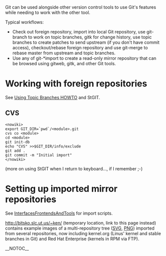 Git can be used alongside other version control tools to use Git's features while needing to work with the other tool.

Typical workflows:

* Check out foreign repository, import into local Git repository, use git-branch to work on topic branches, gitk for change history, use topic branches to create patches to send upstream (if you don't have commit access), checkout/rebase foreign repository and use git-merge to rebase master from upstream and topic branches.
* Use any of git-*import to create a read-only mirror repository that can be browsed using gitweb, gitk, and other Git tools.

= Working with foreign repositories =

See [http://kernel.org/git/?p=git/git.git;a=blob;f=Documentation/howto/using-topic-branches.txt Using Topic Branches HOWTO] and StGIT.

== CVS ==

<pre><nowiki>
export GIT_DIR=`pwd`/<module>.git
cvs co <module>
cd <module>
git init-db
echo "CVS" >>$GIT_DIR/info/exclude
git add .
git commit -m "Initial import"
</nowiki></pre>

(more on using StGIT when I return to keyboard..., if I remember ;-)

= Setting up imported mirror repositories =

See [[InterfacesFrontendsAndTools]] for import scripts.

[http://bitsko.slc.ut.us/~ken/ http://bitsko.slc.ut.us/~ken/] (temporary location, link to this page instead) contains  example images of a multi-repository tree ([http://bitsko.slc.ut.us/~ken/basic-tree.svg SVG], [http://bitsko.slc.ut.us/~ken/tag-graph.png PNG]) imported from several repositories, now including kernel.org (Linus' kernel and stable branches in Git) and Red Hat Enterprise (kernels in RPM via FTP).

__NOTOC__